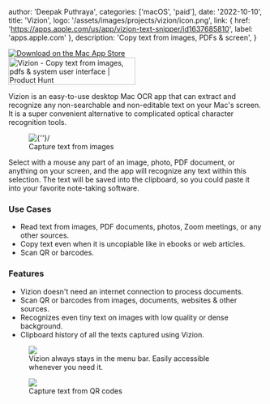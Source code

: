 
  author: 'Deepak Puthraya',
  categories: ['macOS', 'paid'],
  date: '2022-10-10',
  title: 'Vizion',
  logo: '/assets/images/projects/vizion/icon.png',
  link: {
    href: 'https://apps.apple.com/us/app/vizion-text-snipper/id1637685810',
    label: 'apps.apple.com'
  },
  description: 'Copy text from images, PDFs & screen',
}


<div className="sm:flex items-center mx-auto w-full justify-items-center">
  <div className="justify-self-center text-center w-full">
    <a className="w-full mx-auto no-underline app-store-badge" href="https://apps.apple.com/us/app/vizion-text-snipper/id1637685810" target="_blank" style={{background: 'none',  border: 'none', display: 'inline-block', overflow: 'hidden', borderRadius: '13px', width: '250px', height: '83px'}}>
        <img src="/assets/images/download-on-mac-app-store-badge.svg" alt="Download on the Mac App Store" style={{borderRadius: '13px', width: '250px', height: '83px'}}/>
    </a>
  </div>
  <div className="justify-self-center w-full column is-narrow is-centered text-center mx-auto">
    <a href="https://www.producthunt.com/posts/vizion?utm_source=badge-featured&utm_medium=badge&utm_souce=badge-vizion" target="_blank"><img src="https://api.producthunt.com/widgets/embed-image/v1/featured.svg?post_id=355046&theme=light" alt="Vizion - Copy&#0032;text&#0032;from&#0032;images&#0044;&#0032;pdfs&#0032;&#0038;&#0032;system&#0032;user&#0032;interface | Product Hunt" style={{borderRadius: '1px', display: 'inline', width: '250px', height: '54px'}} width="250" height="54" />
    </a>
  </div>
</div>

Vizion is an easy-to-use desktop Mac OCR app that can extract and recognize any non-searchable and non-editable text on your Mac's screen. It is a super convenient alternative to complicated optical character recognition tools.

<figure>
    <img class="" src="/assets/images/projects/vizion/text.gif" alt={''}/>
    <figcaption>Capture text from images</figcaption>
</figure>

Select with a mouse any part of an image, photo, PDF document, or anything on your screen, and the app will recognize any text within this selection. The text will be saved into the clipboard, so you could paste it into your favorite note-taking software.

### Use Cases
- Read text from images, PDF documents, photos, Zoom meetings, or any other sources.
- Copy text even when it is uncopiable like in ebooks or web articles.
- Scan QR or barcodes.

### Features
- Vizion doesn't need an internet connection to process documents.
- Scan QR or barcodes from images, documents, websites & other sources.
- Recognizes even tiny text on images with low quality or dense background.
- Clipboard history of all the texts captured using Vizion.

<figure>
  <img class="mx-auto mt-4" src="/assets/images/projects/vizion/Image-of-menu.png"/>
  <figcaption>Vizion always stays in the menu bar. Easily accessible whenever you need it.</figcaption>
</figure>
<figure>
  <img class="mt-4" src="/assets/images/projects/vizion/qr-code.gif"/>
  <figcaption>Capture text from QR codes</figcaption>
</figure>

